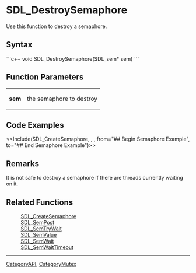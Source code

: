 
= SDL_DestroySemaphore =
Use this function to destroy a semaphore.


== Syntax ==
```c++
void SDL_DestroySemaphore(SDL_sem* sem)
```

== Function Parameters ==
{|
|'''sem'''
|the semaphore to destroy
|}

== Code Examples ==
<<Include(SDL_CreateSemaphore, , , from="## Begin Semaphore Example", to="## End Semaphore Example")>>

== Remarks ==
It is not safe to destroy a semaphore if there are threads currently waiting on it.

== Related Functions ==
:[[SDL_CreateSemaphore]]
:[[SDL_SemPost]]
:[[SDL_SemTryWait]]
:[[SDL_SemValue]]
:[[SDL_SemWait]]
:[[SDL_SemWaitTimeout]]

----
[[CategoryAPI]], [[CategoryMutex]]
